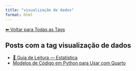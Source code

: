 ```yaml
---
title: "visualização de dados"
format: html
---
```


[⬅ Voltar para Todas as Tags](../tags.qmd)

## Posts com a tag **visualização de dados**

- [📖 Guia de Leitura — Estatística](/posts/estatistica/guia-estatistica.html)
- [Modelos de Código em Python para Usar com Quarto](/posts/programacao/modelos-python-quarto.html)
